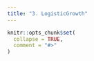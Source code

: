 ```yaml
---
title: "3. LogisticGrowth"
---
```


```r
knitr::opts_chunk$set(
  collapse = TRUE,
  comment = "#>"
)
```

<!---

```r
library(biPOD)
T <- 3
time_steps <- 12
delta_t <- T / time_steps
d <- biPOD::sim_stochastic_logistic(n0 = 1000, lambda = 1.5, mu = .2, K = 2000, delta_t = delta_t, steps = time_steps)
```

The `fit` function along with the parameter `growth_type = "logistic"` can be used to fit a model over an input dataframe assuming a logistic growth.
With a logistic growth, the function accepts a new argument:

- `prior_K` : a value defining the prior knwoledge of the carrying capacity. Can also be set to `NULL`   

Additionally, one can tune many additional parameters for specific purposes:

- `chains`, `iter`, `warmup`, `cores` : parameters for the MCMC algorithm

A fit with fixed rates can be obtained without adding any `group` column to the input dataframe.

```r
x <- biPOD::init(d, "logistic sample using MCMC")
biPOD::plot_input(x)
x <- biPOD::fit(x, growth_type = "logistic")
```

The bipod object does now contains the field `fit`. 
The results of the fit can be visually inspected using:

- `plot_traces` : plot the traces of the MCMC chains, passing as `pars` a vector of desired parameter. You set `diagnose` to `TRUE` to obtain a visual representation about the goodness of the chains.
- `plot_normalized_growth_rate_posteriors` : to plot the normalized posteriors for the growth rates
- `plot_fit` : to plot the fitted curve against the observed data
- `plot`

```r
biPOD::plot_traces(x, pars = c("rho[1]", "K", "t0"), diagnose = TRUE)
biPOD::plot_normalized_growth_rate_posteriors(x)
biPOD::plot_carrying_capacity_posterior(x)
biPOD::plot_fit(x)
```

The fit can also obtained using variational inference. In order to do so, it is necessary to pass the flag `variational = TRUE` to the `fit` function.

```r
x_variational <- biPOD::init(d, "logistic sample using VB")
x_variational <- biPOD::fit(x_variational, growth_type = "logistic", variational = TRUE)
```

The bipod object does now contain a field named `elbo_data` which contains information regarding the ELBO for every group.
The results of the fit can be visually inspected using with this additional function:

- `plot_elbo` : plot the diagnostic of the ELBO, passing the `diagnose` flag 

```r
biPOD::plot_elbo(x_variational, diagnose = TRUE)
biPOD::plot_normalized_growth_rate_posteriors(x)
biPOD::plot_carrying_capacity_posterior(x_variational)
biPOD::plot_fit(x_variational)
```

-->
